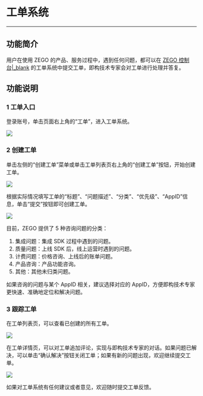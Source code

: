 # 工单系统

- - -

## 功能简介

用户在使用 ZEGO 的产品、服务过程中，遇到任何问题，都可以在 [ZEGO 控制台\|_blank](https://console.zego.im/) 的工单系统中提交工单，即构技术专家会对工单进行处理并答复。


## 功能说明

### 1 工单入口

登录账号，单击页面右上角的“工单”，进入工单系统。

![](/Pics/Consle/Ticket/TicketEnter.png)


### 2 创建工单

单击左侧的“创建工单”菜单或单击工单列表页右上角的“创建工单”按钮，开始创建工单。

![](/Pics/Consle/Ticket/TicketCreate.png)

根据实际情况填写工单的“标题”、“问题描述”、“分类”、“优先级”、“AppID”信息，单击“提交”按钮即可创建工单。


![](/Pics/Consle/Ticket/TicketContent.png)



目前，ZEGO 提供了 5 种咨询问题的分类：

1. 集成问题：集成 SDK 过程中遇到的问题。
2. 质量问题：上线 SDK 后，线上运营时遇到的问题。
3. 计费问题：价格咨询、上线后的账单问题。
4. 产品咨询：产品功能咨询。
5. 其他：其他未归类问题。

<div class="mk-warning">
    

如果咨询的问题与某个 AppID 相关，建议选择对应的 AppID，方便即构技术专家更快速、准确地定位和解决问题。  

</div>

### 3 跟踪工单

在工单列表页，可以查看已创建的所有工单。   

![](/Pics/Consle/Ticket/TicketList.png)

在工单详情页，可以对工单追加评论，实现与即构技术专家的对话。如果问题已解决，可以单击“确认解决”按钮关闭工单；如果有新的问题出现，欢迎继续提交工单。   

![](/Pics/Consle/Ticket/TicketResult.png)


<div class="mk-hint">
    
如果对工单系统有任何建议或者意见，欢迎随时提交工单反馈。
</div>
